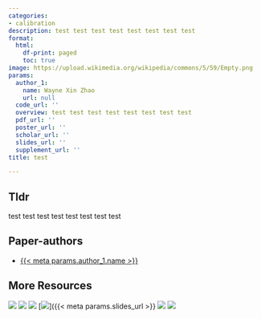 ```yaml
---
categories:
- calibration
description: test test test test test test test test
format:
  html:
    df-print: paged
    toc: true
image: https://upload.wikimedia.org/wikipedia/commons/5/59/Empty.png
params:
  author_1:
    name: Wayne Xin Zhao
    url: null
  code_url: ''
  overview: test test test test test test test test
  pdf_url: ''
  poster_url: ''
  scholar_url: ''
  slides_url: ''
  supplement_url: ''
title: test

---
```

## Tldr 
test test test test test test test test

## Paper-authors
- [{{< meta params.author_1.name >}}]({{< meta params.author_1.url >}})

## More Resources
[![](https://img.shields.io/badge/citation-scholar-9cf?style=flat.svg)]({{< meta params.scholar_url >}})
[![](https://img.shields.io/badge/PDF-green?style=flat)]({{< meta params.pdf_url >}})
[![](https://img.shields.io/badge/supplement-yellowgreen?style=flat)]({{< meta params.supplement_url >}})
[![](https://img.shields.io/badge/blog-blue?style=flat)]({{< meta params.slides_url >}}
[![](https://img.shields.io/badge/poster-yellow?style=flat)]({{< meta params.poster_url >}})
[![](https://img.shields.io/badge/code-blueviolet?style=flat)]({{< meta params.code_url >}})
